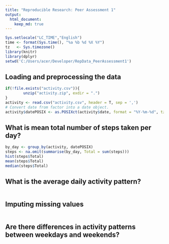 ```yaml
---
title: "Reproducible Research: Peer Assessment 1"
output: 
  html_document:
    keep_md: true
---
```


```r
Sys.setlocale("LC_TIME","English")
time <- format(Sys.time(), "%a %b %d %X %Y")
tz   <- Sys.timezone()
library(knitr)
library(dplyr)
setwd('C:/Users/acer/Developer/RepData_PeerAssessment1')
```

## Loading and preprocessing the data
```r
if(!file.exists("activity.csv")){
        unzip("activity.zip", exdir = ".")
}
activity <- read.csv("activity.csv", header = T, sep = ',')
# Convert date from factor into a date object.
activity$datePOSIX <- as.POSIXct(activity$date, format = "%Y-%m-%d", tz = "GMT")
```

## What is mean total number of steps taken per day?
```r
by_day <- group_by(activity, datePOSIX)
steps <- na.omit(summarise(by_day, Total = sum(steps)))
hist(steps$Total)
mean(steps$Total)
median(steps$Total)
```


## What is the average daily activity pattern?
```r

```


## Imputing missing values
```r

```


## Are there differences in activity patterns between weekdays and weekends?
```r

```
